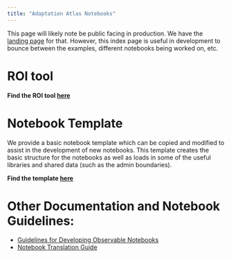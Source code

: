 ```yaml
---
title: "Adaptation Atlas Notebooks"
---
```


This page will likely note be public facing in production. We have the
[landing page](https://adaptationatlas.cgiar.org) for that. However, this index
page is useful in development to bounce between the examples, different
notebooks being worked on, etc.

# ROI tool

**Find the ROI tool [here](/notebooks/roi/roi_notebook.qmd)**

# Notebook Template

We provide a basic notebook template which can be copied and modified to assist
in the development of new notebooks. This template creates the basic structure
for the notebooks as well as loads in some of the useful libraries and shared
data (such as the admin boundaries).

**Find the template [here](/notebooks/nb_template/notebook_template.qmd)**

# Other Documentation and Notebook Guidelines:

- [Guidelines for Developing Observable Notebooks](/docs/nb_guidelines.qmd)
- [Notebook Translation Guide](/docs/translation.qmd)
